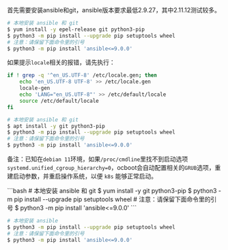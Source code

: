 
首先需要安装ansible和git，ansible版本要求最低2.9.27，其中2.11.12测试较多。

<Tabs>
  <TabItem value="CentOS 7" label="CentOS 7" default>

```bash
# 本地安装 ansible 和 git
$ yum install -y epel-release git python3-pip
$ python3 -m pip install --upgrade pip setuptools wheel
# 注意：请保留下面命令里的引号
$ python3 -m pip install 'ansible<=9.0.0'
```

  </TabItem>

  <TabItem value="Debian 10/11" label="Debian 10/11">

如果提示`locale`相关的报错，请先执行：

```bash
if ! grep -q '^en_US.UTF-8' /etc/locale.gen; then
    echo 'en_US.UTF-8 UTF-8' >> /etc/locale.gen
    locale-gen
    echo 'LANG="en_US.UTF-8"' >> /etc/default/locale
    source /etc/default/locale
fi
```

```bash
# 本地安装 ansible 和 git
$ apt install -y git python3-pip
$ python3 -m pip install --upgrade pip setuptools wheel
# 注意：请保留下面命令里的引号
$ python3 -m pip install 'ansible<=9.0.0'
```
备注：已知在`debian 11`环境，如果`/proc/cmdline`里找不到启动选项 `systemd.unified_cgroup_hierarchy=0`，ocboot会自动配置相关的`GRUB`选项，重建启动参数，并重启操作系统，以便 `k8s` 能够正常启动。

  </TabItem>

  <TabItem value="Kylin V10" label="Kylin V10">
```bash
# 本地安装 ansible 和 git
$ yum install -y git python3-pip
$ python3 -m pip install --upgrade pip setuptools wheel
# 注意：请保留下面命令里的引号
$ python3 -m pip install 'ansible<=9.0.0'
```
  </TabItem>

  <TabItem value="其它操作系统" label="其它操作系统" >

```bash
# 本地安装 ansible
$ python3 -m pip install --upgrade pip setuptools wheel
# 注意：请保留下面命令里的引号
$ python3 -m pip install 'ansible<=9.0.0'
```
  </TabItem>
</Tabs>

